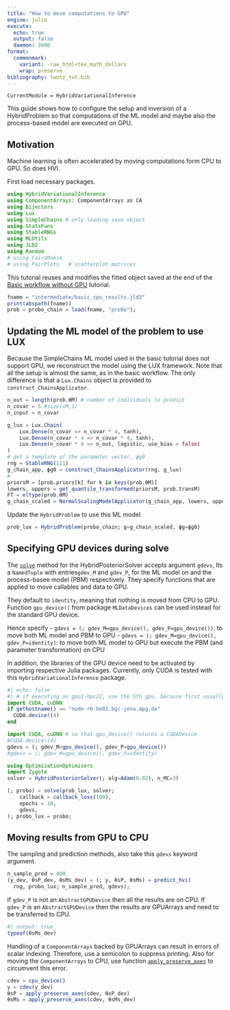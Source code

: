 ```yaml
---
title: "How to move computations to GPU"
engine: julia
execute:
  echo: true
  output: false
  daemon: 3600  
format:
  commonmark:
    variant: -raw_html+tex_math_dollars
    wrap: preserve    
bibliography: twutz_txt.bib
---
```


``` @meta
CurrentModule = HybridVariationalInference  
```

This guide shows how to configure the setup and inversion of a HybridProblem so 
that computations of the ML model and maybe also the process-based model 
are executed on GPU.

## Motivation

Machine learning is often accelerated by moving computations form CPU
to GPU. So does HVI.


First load necessary packages.
```julia
using HybridVariationalInference
using ComponentArrays: ComponentArrays as CA
using Bijectors
using Lux
using SimpleChains # only loading save object
using StatsFuns
using StableRNGs
using MLUtils
using JLD2
using Random
# using CairoMakie
# using PairPlots   # scatterplot matrices
```

This tutorial reuses and modifies the fitted object saved at the end of the 
[Basic workflow without GPU](@ref) tutorial.

```julia
fname = "intermediate/basic_cpu_results.jld2"
print(abspath(fname))
prob = probo_chain = load(fname, "probo");
```

## Updating the ML model of the problem to use LUX

Because the SimpleChains ML model used in the basic tutorial does not support
GPU, we reconstruct the model using the LUX framework.
Note that all the setup is almost the same, as in the basic workflow. The
only difference is that a `Lux.Chains` object is provided to `construct_ChainsApplicator`.

```julia
n_out = length(prob.θM) # number of individuals to predict 
n_covar = 5 #size(xM,1)
n_input = n_covar 

g_lux = Lux.Chain(
    Lux.Dense(n_covar => n_covar * 4, tanh),
    Lux.Dense(n_covar * 4 => n_covar * 4, tanh),
    Lux.Dense(n_covar * 4 => n_out, logistic, use_bias = false)
)
# get a template of the parameter vector, ϕg0
rng = StableRNG(111)
g_chain_app, ϕg0 = construct_ChainsApplicator(rng, g_lux)
#
priorsM = [prob.priors[k] for k in keys(prob.θM)]
lowers, uppers = get_quantile_transformed(priorsM, prob.transM)
FT = eltype(prob.θM)
g_chain_scaled = NormalScalingModelApplicator(g_chain_app, lowers, uppers, FT)
```

Update the `HybridProblem` to use this ML model.
```julia
prob_lux = HybridProblem(probo_chain; g=g_chain_scaled, ϕg=ϕg0)
```

## Specifying GPU devices during solve

The [`solve`](@ref) method for the HybridPosteriorSolver accepts argument `gdevs`,
Its a `NamedTuple` with entries`gdev_M` and `gdev_P`, for the
ML model on and the process-basee model (PBM) respectively.
They specify functions that are applied to move callables and data to GPU.

They default to `identity`, meaning that nothing is moved from CPU to GPU.
Function `gpu_device()` from package `MLDataDevices` can be used instead
for the standard GPU device.

Hence specify
- `gdevs = (; gdev_M=gpu_device(), gdev_P=gpu_device())`: to move both ML model    and PBM to GPU
- `gdevs = (; gdev_M=gpu_device(), gdev_P=identity)`: to move both ML model to GPU but execute the PBM (and parameter transformation) on CPU

In addition, the libraries of the GPU device need to be activated by
importing respective Julia packages.
Currently, only CUDA is tested with this `HybridVariationalInference` package.

```julia
#| echo: false
#| # if executing on gpu1-hpc22, use the 5th gpu, because first usually loaded
import CUDA, cuDNN 
if gethostname() == "node-r6-he01.bgc-jena.mpg.de"
  CUDA.device!(4)
end
```
```julia
import CUDA, cuDNN # so that gpu_device() returns a CUDADevice
#CUDA.device!(4)
gdevs = (; gdev_M=gpu_device(), gdev_P=gpu_device())
#gdevs = (; gdev_M=gpu_device(), gdev_P=identity)

using OptimizationOptimisers
import Zygote
solver = HybridPosteriorSolver(; alg=Adam(0.02), n_MC=3)

(; probo) = solve(prob_lux, solver; 
    callback = callback_loss(100), 
    epochs = 10,
    gdevs,
); probo_lux = probo;
```

## Moving results from GPU to CPU

The sampling and prediction methods, also take this `gdevs` keyword argument.

```julia
n_sample_pred = 400
(y_dev, θsP_dev, θsMs_dev) = (; y, θsP, θsMs) = predict_hvi(
  rng, probo_lux; n_sample_pred, gdevs); 
```

If `gdev_P` is not an `AbstractGPUDevice` then all the results are on CPU.
If `gdev_P` is an `AbstractGPUDevice` then the results are GPUArrays 
and need to be transferred to CPU.

```julia
#| output: true
typeof(θsMs_dev)
```

Handling of a `ComponentArrays` backed by GPUArrays can result
in errors of scalar indexing. Therefore, use a semicolon
to suppress printing.
Also for moving the `ComponentArrays` to CPU, use function
[`apply_preserve_axes`](@ref) to circumvent this error.

```julia
cdev = cpu_device()
y = cdev(y_dev)
θsP = apply_preserve_axes(cdev, θsP_dev)
θsMs = apply_preserve_axes(cdev, θsMs_dev)
```

